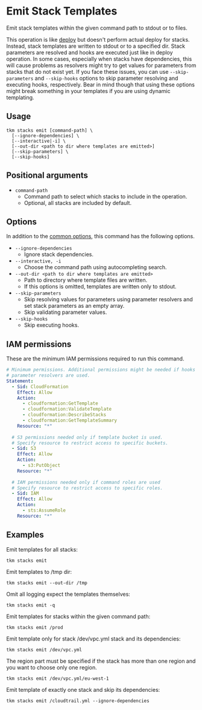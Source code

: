 # Emit Stack Templates

Emit stack templates within the given command path to stdout or to files.

This operation is like [deploy](./deploy-stacks) but doesn't perform actual deploy for stacks. Instead, stack templates are written to stdout or to a specified dir. Stack parameters are resolved and hooks are executed just like in deploy operation. In some cases, especially when stacks have dependencies, this will cause problems as resolvers might try to get values for parameters from stacks that do not exist yet. If you face these issues, you can use `--skip-parameters` and `--skip-hooks` options to skip parameter resolving and executing hooks, respectively. Bear in mind though that using these options might break something in your templates if you are using dynamic templating. 

## Usage

```shell
tkm stacks emit [command-path] \
  [--ignore-dependencies] \
  [--interactive|-i] \
  [--out-dir <path to dir where templates are emitted>]
  [--skip-parameters] \
  [--skip-hooks]
```

## Positional arguments

- `command-path`
  - Command path to select which stacks to include in the operation.
  - Optional, all stacks are included by default.

## Options

In addition to the [common options](./common-options), this command has the following options.

- `--ignore-dependencies`
  - Ignore stack dependencies.
- `--interactive, -i`
  - Choose the command path using autocompleting search.
- `--out-dir <path to dir where templates are emitted>`
  - Path to directory where template files are written.
  - If this options is omitted, templates are written only to stdout.
- `--skip-parameters`
  - Skip resolving values for parameters using parameter resolvers and set stack parameters as an empty array.
  - Skip validating parameter values.
- `--skip-hooks`
  - Skip executing hooks.
  
## IAM permissions

These are the minimum IAM permissions required to run this command.

```yaml
# Minimum permissions. Additional permissions might be needed if hooks or 
# parameter resolvers are used. 
Statement: 
  - Sid: CloudFormation
    Effect: Allow
    Action:
      - cloudformation:GetTemplate
      - cloudformation:ValidateTemplate
      - cloudformation:DescribeStacks
      - cloudformation:GetTemplateSummary
    Resource: "*"
  
  # S3 permissions needed only if template bucket is used.
  # Specify resource to restrict access to specific buckets.  
  - Sid: S3
    Effect: Allow
    Action:
      - s3:PutObject
    Resource: "*"
  
  # IAM permissions needed only if command roles are used  
  # Specify resource to restrict access to specific roles.  
  - Sid: IAM
    Effect: Allow
    Action:
      - sts:AssumeRole
    Resource: "*"
```

## Examples

Emit templates for all stacks:

```shell
tkm stacks emit
```

Emit templates to /tmp dir:

```shell
tkm stacks emit --out-dir /tmp
```

Omit all logging expect the templates themselves:

```shell
tkm stacks emit -q
```

Emit templates for stacks within the given command path:

```shell
tkm stacks emit /prod
```

Emit template only for stack /dev/vpc.yml stack and its dependencies:

```shell
tkm stacks emit /dev/vpc.yml
```

The region part must be specified if the stack has more than one region and you want to choose only one region.

```shell
tkm stacks emit /dev/vpc.yml/eu-west-1
```

Emit template of exactly one stack and skip its dependencies:

```shell
tkm stacks emit /cloudtrail.yml --ignore-dependencies
```